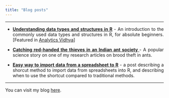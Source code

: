 ```yaml
---
title: "Blog posts"
---
```


<style>
body {
text-align: justify}
</style>

----

* **<a href="https://medium.com/@bishwarup_paul/understanding-data-structures-in-r-793d7ce79073" target="_blank">Understanding data types and structures in R</a>** - An introduction to the commonly used data types and structures in R, for absolute beginners. [Featured in <a href="https://medium.com/analytics-vidhya" target="_blank">Analytics Vidhya</a>]<br>

* **<a href="https://medium.com/@bishwarup_paul/catching-red-handed-the-thieves-in-an-indian-ant-society-9182124d546" target="_blank">Catching red-handed the thieves in an Indian ant society </a>** - A popular science story on one of my research articles on brood theft in ants.<br>

* **<a href="https://medium.com/@bishwarup_paul/easy-way-to-import-data-from-spreadsheet-to-r-d20cdf2da79f" target="_blank">Easy way to import data from a spreadsheet to R</a>** - a post describing a shorcut method to import data from spreadsheets into R, and describing when to use the shortcut compared to traditional methods.<br>

----

You can visit my blog <a href="https://medium.com/@bishwarup_paul" target="_blank">here</a>.
